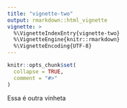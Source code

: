 ```yaml
---
title: "vignette-two"
output: rmarkdown::html_vignette
vignette: >
  %\VignetteIndexEntry{vignette-two}
  %\VignetteEngine{knitr::rmarkdown}
  %\VignetteEncoding{UTF-8}
---
```



```r
knitr::opts_chunk$set(
  collapse = TRUE,
  comment = "#>"
)
```

Essa é outra vinheta
